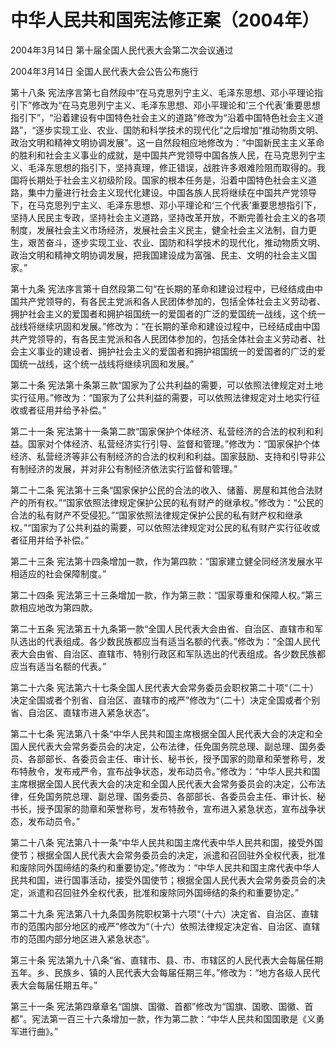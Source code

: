 # 中华人民共和国宪法修正案（2004年）

2004年3月14日 第十届全国人民代表大会第二次会议通过 

2004年3月14日 全国人民代表大会公告公布施行

 

第十八条 宪法序言第七自然段中“在马克思列宁主义、毛泽东思想、邓小平理论指引下”修改为“在马克思列宁主义、毛泽东思想、邓小平理论和‘三个代表’重要思想指引下”，“沿着建设有中国特色社会主义的道路”修改为“沿着中国特色社会主义道路”，“逐步实现工业、农业、国防和科学技术的现代化”之后增加“推动物质文明、政治文明和精神文明协调发展”。这一自然段相应地修改为：“中国新民主主义革命的胜利和社会主义事业的成就，是中国共产党领导中国各族人民，在马克思列宁主义、毛泽东思想的指引下，坚持真理，修正错误，战胜许多艰难险阻而取得的。我国将长期处于社会主义初级阶段。国家的根本任务是，沿着中国特色社会主义道路，集中力量进行社会主义现代化建设。中国各族人民将继续在中国共产党领导下，在马克思列宁主义、毛泽东思想、邓小平理论和‘三个代表’重要思想指引下，坚持人民民主专政，坚持社会主义道路，坚持改革开放，不断完善社会主义的各项制度，发展社会主义市场经济，发展社会主义民主，健全社会主义法制，自力更生，艰苦奋斗，逐步实现工业、农业、国防和科学技术的现代化，推动物质文明、政治文明和精神文明协调发展，把我国建设成为富强、民主、文明的社会主义国家。”

第十九条 宪法序言第十自然段第二句“在长期的革命和建设过程中，已经结成由中国共产党领导的，有各民主党派和各人民团体参加的，包括全体社会主义劳动者、拥护社会主义的爱国者和拥护祖国统一的爱国者的广泛的爱国统一战线，这个统一战线将继续巩固和发展。”修改为：“在长期的革命和建设过程中，已经结成由中国共产党领导的，有各民主党派和各人民团体参加的，包括全体社会主义劳动者、社会主义事业的建设者、拥护社会主义的爱国者和拥护祖国统一的爱国者的广泛的爱国统一战线，这个统一战线将继续巩固和发展。”

第二十条 宪法第十条第三款“国家为了公共利益的需要，可以依照法律规定对土地实行征用。”修改为：“国家为了公共利益的需要，可以依照法律规定对土地实行征收或者征用并给予补偿。”

第二十一条 宪法第十一条第二款“国家保护个体经济、私营经济的合法的权利和利益。国家对个体经济、私营经济实行引导、监督和管理。”修改为：“国家保护个体经济、私营经济等非公有制经济的合法的权利和利益。国家鼓励、支持和引导非公有制经济的发展，并对非公有制经济依法实行监督和管理。”

第二十二条 宪法第十三条“国家保护公民的合法的收入、储蓄、房屋和其他合法财产的所有权。”“国家依照法律规定保护公民的私有财产的继承权。”修改为：“公民的合法的私有财产不受侵犯。”“国家依照法律规定保护公民的私有财产权和继承权。”“国家为了公共利益的需要，可以依照法律规定对公民的私有财产实行征收或者征用并给予补偿。”

第二十三条 宪法第十四条增加一款，作为第四款：“国家建立健全同经济发展水平相适应的社会保障制度。”

第二十四条 宪法第三十三条增加一款，作为第三款：“国家尊重和保障人权。”第三款相应地改为第四款。

第二十五条 宪法第五十九条第一款“全国人民代表大会由省、自治区、直辖市和军队选出的代表组成。各少数民族都应当有适当名额的代表。”修改为：“全国人民代表大会由省、自治区、直辖市、特别行政区和军队选出的代表组成。各少数民族都应当有适当名额的代表。”

第二十六条 宪法第六十七条全国人民代表大会常务委员会职权第二十项“（二十）决定全国或者个别省、自治区、直辖市的戒严”修改为“（二十）决定全国或者个别省、自治区、直辖市进入紧急状态”。

第二十七条 宪法第八十条“中华人民共和国主席根据全国人民代表大会的决定和全国人民代表大会常务委员会的决定，公布法律，任免国务院总理、副总理、国务委员、各部部长、各委员会主任、审计长、秘书长，授予国家的勋章和荣誉称号，发布特赦令，发布戒严令，宣布战争状态，发布动员令。”修改为：“中华人民共和国主席根据全国人民代表大会的决定和全国人民代表大会常务委员会的决定，公布法律，任免国务院总理、副总理、国务委员、各部部长、各委员会主任、审计长、秘书长，授予国家的勋章和荣誉称号，发布特赦令，宣布进入紧急状态，宣布战争状态，发布动员令。”

第二十八条 宪法第八十一条“中华人民共和国主席代表中华人民共和国，接受外国使节；根据全国人民代表大会常务委员会的决定，派遣和召回驻外全权代表，批准和废除同外国缔结的条约和重要协定。”修改为：“中华人民共和国主席代表中华人民共和国，进行国事活动，接受外国使节；根据全国人民代表大会常务委员会的决定，派遣和召回驻外全权代表，批准和废除同外国缔结的条约和重要协定。”

第二十九条 宪法第八十九条国务院职权第十六项“（十六）决定省、自治区、直辖市的范围内部分地区的戒严”修改为“（十六）依照法律规定决定省、自治区、直辖市的范围内部分地区进入紧急状态”。

第三十条 宪法第九十八条“省、直辖市、县、市、市辖区的人民代表大会每届任期五年。乡、民族乡、镇的人民代表大会每届任期三年。”修改为：“地方各级人民代表大会每届任期五年。”

第三十一条 宪法第四章章名“国旗、国徽、首都”修改为“国旗、国歌、国徽、首都”。宪法第一百三十六条增加一款，作为第二款：“中华人民共和国国歌是《义勇军进行曲》。”